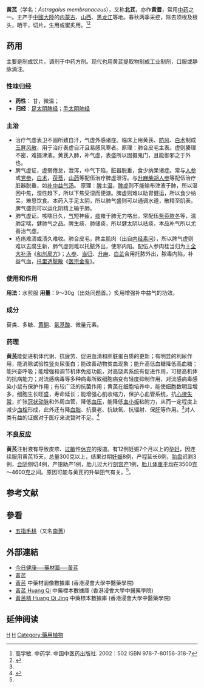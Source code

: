 {{Copy edit|time=2021-07-23T08:58:28+00:00}}
{{missing information|现今正名''Astragalus mongholicus''及其他异名（[https://powo.science.kew.org/taxon/urn:lsid:ipni.org:names:478720-1 POWO]）}}
{{Speciesbox
|taxon = Astragalus membranaceus
|authority = L.
}}
'''黄芪'''（学名：''Astragalus membranaceus''），又称'''北芪'''，亦作'''黄耆'''，常用[[中药|中药]]之一。主产于[[中國大陸|中國大陸]]的[[内蒙古|内蒙古]]、[[山西|山西]]、[[黑龙江|黑龙江]]等地。春秋两季采挖，除去须根及根头，晒干，切片，生用或蜜炙用。<ref name="中药学-2002">高学敏. 中药学. 中国中医药出版社. 2002：502 ISBN 978-7-80156-318-7</ref><ref name="中药学">{{cite book zh |author=雷载权 |coauthors=陈松育、高学敏 |title=中药学 |publisher=[[上海科学技术出版社|上海科学技术出版社]] |date=1995 |pages=280 |accessdate= |id=ISBN 7-5323-3706-5 }}</ref>

==药用==
主要是制成饮片，调剂于中药方剂。现代也用黄芪提取物制成工业制剂，口服或静脉滴注。

===性味归经===
* '''药性'''： 甘，微温；
* '''归经'''：[[足太阴脾经|足太阴脾经]]；[[手太阴肺经|手太阴肺经]]

===主治===
* 治疗气虚表卫不固所致自汗，气虚外感诸症。临床上用黄芪、[[防風|防风]]、[[白术|白术]]制成[[玉屏风散|玉屏风散]]，用于治疗表虚自汗且易感风寒者。原理：肺合皮毛主表。虚则腠理不密，难摄津液。黄芪入肺，补气虚，表盛所以固摄鬼门，且能御邪之于外也。
* 脾气虚证，虚弱倦怠，泄泻，中气下陷，脏器脱垂，食少纳呆诸症。常与[[人参|人参]]或[[党参|党参]]，[[白术|白术]]，[[茯苓|茯苓]]，[[山药|山药]]等配伍治疗脾虚泄泻。与[[升麻|升麻]][[柴胡|柴胡]][[人参|人参]]等配伍治疗脏器脱垂，如[[补中益气汤|补中益气汤]]。 原理：[[脾|脾]]主[[湿|湿]]，[[脾虚|脾虚]]则不能输布津液于肺，所以湿困中焦，湿性趋下，所以下焦受湿而便溏。脾虚则难以助胃健运，所以食少纳呆，难思饮食。本药入手足太阴，所以肺气盛则可以通调水道，散精至肌表。脾气盛则可以运化阴精上输于肺。
* 肺气虚证。咳喘日久，[[气|气]]短神疲，[[痰|痰]]雍于肺无力咯出。常配伍[[紫菀|紫菀]][[款冬|款冬]]等，温肺定喘，健肺气之品。脾生痰，肺储痰，所以健太阴以祛痰，本品补气所以尤善治气虚。
* 疮疡难溃或溃久难收。肺合皮毛，脾主肌肉（出自[[内经|内经]][[素问|素问]]），所以脾气虚则难以去腐生新，肺气虚则难以托脓外出，使邪内陷。配伍人参肉桂当归为[[十全大补汤|十全大补汤]]《[[和剂局方|和剂局方]]》；[[人参|人参]]、[[当归|当归]]、[[升麻|升麻]]、[[白芷|白芷]]合用托脓外出，脓毒内陷，补益气血，[[托里透脓散|托里透脓散]]《[[医宗金鉴|医宗金鉴]]》。

===使用和作用===
'''用法'''：水煎服
'''用量'''：9～30g（出处同题首。）炙用增强补中益气的功效。

===成分===
苷类、多糖、[[黄酮|黄酮]]、[[氨基酸|氨基酸]]、微量元素。

===药理===
'''黄芪'''能促进机体代谢、抗疲劳、促进血清和肝脏蛋白质的更新；有明显的利尿作用，能消除试验性[[肾|肾]]炎尿蛋白；能改善动物贫血现象；能升高低血糖降低高血糖；能兴奋呼吸；能增强和调节机体免疫功能，对高饶素系统有促进作用，可提高机体的抗病能力；对流感病毒等多种病毒所致细胞病变有轻度抑制作用，对流感病毒感染小鼠有保护作用；有较广泛的抗菌作用；黄芪在细胞培养中，能使细胞数明显增多，细胞生长旺盛，寿命延长；能增强心肌收缩力，保护心血管系统，抗[[心律失常|心律失常]]，扩张[[冠状动脉|冠状动脉]]和外周血管，降低[[血压|血压]]，能降低[[血小板|血小板]]粘附力，从而一定程度上减少[[血栓|血栓]]形成，此外还有降[[血脂|血脂]]、抗衰老、抗缺氧、抗辐射、保[[肝|肝]]等作用。<ref name="中药学"/>对人类有益的证据对于医疗来说暂时不足。<ref name="nccih16">{{cite web |title=Astragalus |url=https://nccih.nih.gov/health/astragalus |publisher=National Center for Complementary and Integrative Health, US National Institutes of Health |accessdate=1 July 2019 |date=29 November 2016 |archive-date=2019-08-01 |archive-url=https://web.archive.org/web/20190801114247/https://nccih.nih.gov/health/astragalus |dead-url=no }}</ref>

===不良反应===
'''黄芪'''注射液有导致皮疹、[[过敏|过敏]]性[[休克|休克]]的报道。有12例妊娠7个月以上的[[孕妇|孕妇]]，因连续服用黄芪15天，总量300克以上，结果过期[[妊娠|妊娠]]8例，产程延长6例，[[胎盘|胎盘]]迟剥3例，[[会阴|会阴]]侧切4例，产钳助产1例，胎儿过大行[[剖宫产|剖宫产]]1例，[[胎儿|胎儿]][[体重|体重]][[平均|平均]]在3500[[克|克]]～4600[[克|克]]之间。原因可能与黄芪的升举[[阳|阳]]气有关。<ref name="中药学-2002"/>。

== 参考文献 ==
<div class="references-small">
<references />
</div>

==參看==
*[[五指毛桃|五指毛桃]]（又名[[南蓍|南蓍]]）

==外部連結==
* [https://web.archive.org/web/20130609164014/http://www.foodno1.com/menu/archive/autumn/html/aw-h02.html 今日健康──藥材篇──黃芪]
* [http://www.naoru.com/ougi44.htm 黃芪]{{Wayback|url=http://www.naoru.com/ougi44.htm |date=20110831191653 }}{{ja}}
*[https://sys01.lib.hkbu.edu.hk/cmed/mmid/detail.php?pid=B00071 黃芪] 中藥材圖像數據庫  (香港浸會大學中醫藥學院) {{zh}}{{en}} 
* [http://libproject.hkbu.edu.hk/was40/outline?page=1&channelid=44273&searchword=%E9%BB%83%E8%8A%AA&sortfield=+name_chi_sort 黃芪 Huang Qi]{{Wayback|url=http://libproject.hkbu.edu.hk/was40/outline?page=1&channelid=44273&searchword=%E9%BB%83%E8%8A%AA&sortfield=+name_chi_sort |date=20150715173321 }} 中藥標本數據庫 (香港浸會大學中醫藥學院) {{zh-hant}}{{en}}
* [http://libproject.hkbu.edu.hk/was40/detail?channelid=44273&searchword=herb_id=D00137 黃芪精 Huang Qi Jing]{{Wayback|url=http://libproject.hkbu.edu.hk/was40/detail?channelid=44273&searchword=herb_id=D00137 |date=20141129025210 }} 中藥標本數據庫 (香港浸會大學中醫藥學院) {{zh-hant}}{{en}}

== 延伸阅读 ==
{{Wikisource further reading}}

{{藥草和真菌}}
{{Taxonbar}}
[[Category:中药|H]]
[[Category:黄芪属|H]]
[[Category:藥用植物|Category:藥用植物]]